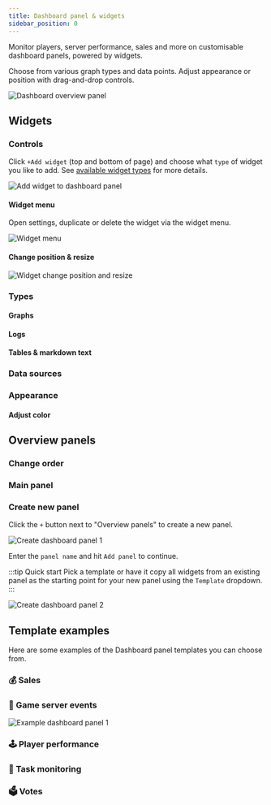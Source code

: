 ```yaml
---
title: Dashboard panel & widgets
sidebar_position: 0
---
```


Monitor players, server performance, sales and more on customisable dashboard panels, powered by widgets. 

Choose from various graph types and data points.
Adjust appearance or position with drag-and-drop controls.

![Dashboard overview panel](/img/dashboard/dashboard_panel/overview_panel_1.jpg)

## Widgets


### Controls

Click `+Add widget` (top and bottom of page) and choose what `type` of widget you like to add. See [available widget types](#types) for more details.

![Add widget to dashboard panel](/img/dashboard/dashboard_panel/add_widget.jpg)

#### Widget menu
Open settings, duplicate or delete the widget via the widget menu.

![Widget menu](/img/dashboard/dashboard_panel/widget_menu.jpg)

#### Change position & resize

![Widget change position and resize](/img/dashboard/dashboard_panel/widget_change_position_resize.jpg)

### Types



#### Graphs

#### Logs

#### Tables & markdown text


### Data sources

### Appearance

#### Adjust color

## Overview panels


### Change order



### Main panel

### Create new panel
Click the `+` button next to "Overview panels" to create a new panel.

![Create dashboard panel 1](/img/dashboard/dashboard_panel/create_panel_1.jpg)

Enter the `panel name` and hit `Add panel` to continue.

:::tip Quick start
Pick a template or have it copy all widgets from an existing panel as the starting point for your new panel using the `Template` dropdown.
:::

![Create dashboard panel 2](/img/dashboard/dashboard_panel/create_panel_2.jpg)


## Template examples

Here are some examples of the Dashboard panel templates you can choose from.

### 💰 Sales

### 📮 Game server events
![Example dashboard panel 1](/img/dashboard/dashboard_panel/example_game_server_events.jpg)

### 🕹️ Player performance

### 🔄 Task monitoring

### 🗳️ Votes

[//]: # (todo add other Dashboard panel template examples)